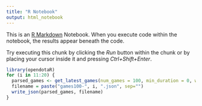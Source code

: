 ```yaml
---
title: "R Notebook"
output: html_notebook
---
```


This is an [R Markdown](http://rmarkdown.rstudio.com) Notebook. When you execute code within the notebook, the results appear beneath the code. 

Try executing this chunk by clicking the *Run* button within the chunk or by placing your cursor inside it and pressing *Ctrl+Shift+Enter*. 

```r
library(opendotaR)
for (i in 11:20) {
  parsed_games <- get_latest_games(num_games = 100, min_duration = 0, wait_time = 2, output = "all")
  filename = paste("games100-", i, ".json", sep="")
  write_json(parsed_games, filename)
}
```

